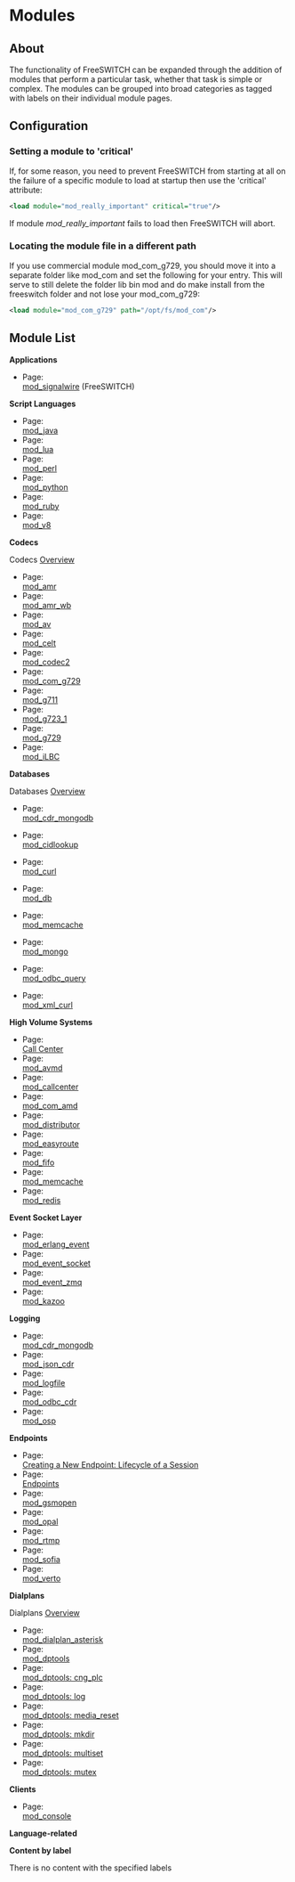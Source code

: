 
# Modules 


## About

The functionality of FreeSWITCH can be expanded through the addition of modules that perform a particular task, whether that task is simple or complex. The modules can be grouped into broad categories as tagged with labels on their individual module pages.

## Configuration

### Setting a module to 'critical'

If, for some reason, you need to prevent FreeSWITCH from starting at all on the failure of a specific module to load at startup then use the 'critical' attribute:

```xml
<load module="mod_really_important" critical="true"/>
```

If module _mod\_really\_important_ fails to load then FreeSWITCH will abort.

### Locating the module file in a different path

If you use commercial module mod\_com\_g729, you should move it into a separate folder like mod\_com and set the following for your entry. This will serve to still delete the folder lib bin mod and do make install from the freeswitch folder and not lose your mod\_com\_g729:

```xml
<load module="mod_com_g729" path="/opt/fs/mod_com"/>
```

## Module List

**Applications**

* Page:  
[mod\_signalwire](./mod_signalwire_19595544.mdx) (FreeSWITCH)

**Script Languages**

* Page:  
[mod\_java](./mod_java_3966491.mdx)
* Page:  
[mod\_lua](./mod_lua_1048944.mdx)
* Page:  
[mod\_perl](./mod_perl_1048930.mdx)
* Page:  
[mod\_python](./mod_python_1048940.mdx)
* Page:  
[mod\_ruby](./mod_ruby_5046429.mdx)
* Page:  
[mod\_v8](./mod_v8_1048935.mdx)

**Codecs**

Codecs [Overview](../Codecs-and-Media/index.mdx)

* Page:  
[mod\_amr](./mod_amr_3964984.mdx)
* Page:  
[mod\_amr\_wb](./mod_amr_wb_3964987.mdx)
* Page:  
[mod\_av](./mod_av_27591638.mdx)
* Page:  
[mod\_celt](./mod_celt_3964992.mdx)
* Page:  
[mod\_codec2](./mod_codec2_6587354.mdx)
* Page:  
[mod\_com\_g729](./mod_com_g729_1049284.mdx)
* Page:  
[mod\_g711](./mod_g711_3375592.mdx)
* Page:  
[mod\_g723\_1](./mod_g723_1_3375594.mdx)
* Page:  
[mod\_g729](./mod_g729_3375549.mdx)
* Page:  
[mod\_iLBC](./mod_iLBC_3375542.mdx)

**Databases**

Databases [Overview](../Databases/index.mdx)

* Page:  
[mod\_cdr\_mongodb](./mod_cdr_mongodb_3965094.mdx)
* Page:  
[mod\_cidlookup](./mod_cidlookup_1966667.mdx)
* Page:  
[mod\_curl](./mod_curl_3965033.mdx)

* Page:  
[mod\_db](./mod_db_6586567.mdx)
* Page:  
[mod\_memcache](./mod_memcache_6587131.mdx)
* Page:  
[mod\_mongo](./mod_mongo_6587158.mdx)
* Page:  
[mod\_odbc\_query](./mod_odbc_query_6587371.mdx)
* Page:  
[mod\_xml\_curl](./mod_xml_curl_1049001.mdx)


**High Volume Systems**

* Page:  
[Call Center](../Configuration/Call-Center_7143525.mdx)
* Page:  
[mod\_avmd](./mod_avmd_1049372.mdx)
* Page:  
[mod\_callcenter](./mod_callcenter_1049389.mdx)
* Page:  
[mod\_com\_amd](./mod_com_amd_4653131.mdx)
* Page:  
[mod\_distributor](./mod_distributor_3966220.mdx)
* Page:  
[mod\_easyroute](./mod_easyroute_3966222.mdx)
* Page:  
[mod\_fifo](./mod_fifo_3966031.mdx)
* Page:  
[mod\_memcache](./mod_memcache_6587131.mdx)
* Page:  
[mod\_redis](./mod_redis_3964957.mdx)

**Event Socket Layer**

* Page:  
[mod\_erlang\_event](./mod_erlang_event_1048926.mdx)
* Page:  
[mod\_event\_socket](./mod_event_socket_1048924.mdx)
* Page:  
[mod\_event\_zmq](./mod_event_zmq_3966418.mdx)
* Page:  
[mod\_kazoo](./mod_kazoo_10683641.mdx)

**Logging**

* Page:  
[mod\_cdr\_mongodb](./mod_cdr_mongodb_3965094.mdx)
* Page:  
[mod\_json\_cdr](./mod_json_cdr_4653124.mdx)
* Page:  
[mod\_logfile](./mod_logfile_1048990.mdx)
* Page:  
[mod\_odbc\_cdr](./mod_odbc_cdr_7143449.mdx)
* Page:  
[mod\_osp](./mod_osp_6587434.mdx)

**Endpoints**

* Page:  
[Creating a New Endpoint: Lifecycle of a Session](../Community/Contributing-Code/Creating-New-Modules/9634354.mdx)
* Page:  
[Endpoints](../Introduction/Endpoints.mdx)
* Page:  
[mod\_gsmopen](./mod_gsmopen_7143567.mdx)
* Page:  
[mod\_opal](./mod_opal_6587390.mdx)
* Page:  
[mod\_rtmp](./mod_rtmp_5046427.mdx)
* Page:  
[mod\_sofia](./mod_sofia_1048707.mdx)
* Page:  
[mod\_verto](./mod_verto_3964934.mdx)

**Dialplans**

Dialplans [Overview](../Dialplan/index.mdx)

* Page:  
[mod\_dialplan\_asterisk](./mod_dialplan_asterisk_3966416.mdx)
* Page:  
[mod\_dptools](./mod_dptools_1970333.mdx)
* Page:  
[mod\_dptools: cng\_plc](./mod-dptools/6586541)
* Page:  
[mod\_dptools: log](./mod-dptools/6586596.mdx)
* Page:  
[mod\_dptools: media\_reset](./mod-dptools/6586619.mdx)
* Page:  
[mod\_dptools: mkdir](./mod-dptools/6586626.mdx)
* Page:  
[mod\_dptools: multiset](./mod-dptools/6586655.mdx)
* Page:  
[mod\_dptools: mutex](./mod-dptools/6586674.mdx)
  
  
**Clients**

* Page:  
[mod\_console](./mod_console_1048950.mdx)

**Language-related**

**Content by label** 

There is no content with the specified labels
  
  

